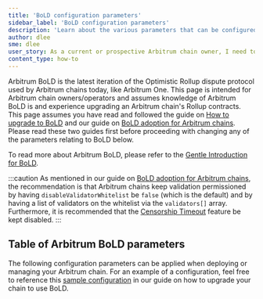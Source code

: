 ```yaml
---
title: 'BoLD configuration parameters'
sidebar_label: 'BoLD configuration parameters'
description: 'Learn about the various parameters that can be configured for Arbitrum BoLD'
author: dlee
sme: dlee
user_story: As a current or prospective Arbitrum chain owner, I need to understand the various configuration parameters with Arbitrum BoLD
content_type: how-to
---
```


<a data-quicklook-from="bold">Arbitrum BoLD</a> is the latest iteration of the Optimistic Rollup dispute
protocol used by Arbitrum chains today, like Arbitrum One. This page is intended for Arbitrum chain owners/operators
and assumes knowledge of Arbitrum BoLD is and experience upgrading an Arbitrum chain's Rollup contracts.
This page assumes you have read and followed the guide on [How to upgrade to BoLD](../../04-maintain-your-chain/05-upgrade-to-bold.mdx)
and our guide on [BoLD adoption for Arbitrum chains](../../bold-adoption-for-arbitrum-chains.mdx). Please
read these two guides first before proceeding with changing any of the parameters relating to BoLD below.

To read more about Arbitrum BoLD, please refer to the [Gentle Introduction for BoLD](../../../how-arbitrum-works/bold/gentle-introduction.mdx).

:::caution
As mentioned in our guide on [BoLD adoption for Arbitrum chains](../../bold-adoption-for-arbitrum-chains.mdx), the recommendation is that Arbitrum chains keep validation permissioned by having `disableValidatorWhitelist` be `false` (which is the default) and by having a list of validators on the whitelist via the `validators[]` array. Furthermore, it is recommended that the [Censorship Timeout](../../../how-arbitrum-works/03-sequencer.mdx#censorship-timeout) feature be kept disabled.
:::

## Table of Arbitrum BoLD parameters

The following configuration parameters can be applied when deploying or managing your Arbitrum chain. For an example of a configuration, feel free to reference this [sample configuration](../../04-maintain-your-chain/05-upgrade-to-bold.mdx#configure-your-chain-parameters) in our guide on how to upgrade your chain to use BoLD.


<OptionalOrbitCompatibleCLIFlagsPartial />
